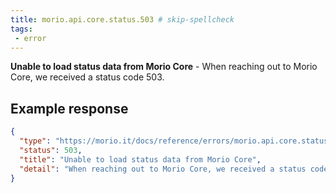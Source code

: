 ```yaml
---
title: morio.api.core.status.503 # skip-spellcheck
tags:
 - error
---
```



<!-- MORIO_AUTO_GENERATED_CONTENT_STARTS - Manual changes made below will be overwritten skip-spellcheck -->
__Unable to load status data from Morio Core__ - When reaching out to Morio Core, we received a status code 503.
<!-- MORIO_AUTO_GENERATED_CONTENT_ENDS - Manual changes made above will be overwritten skip-spellcheck -->


<!-- MORIO_AUTO_GENERATED_CONTENT_STARTS - Manual changes made below will be overwritten skip-spellcheck -->
## Example response

```json
{
  "type": "https://morio.it/docs/reference/errors/morio.api.core.status.503",
  "status": 503,
  "title": "Unable to load status data from Morio Core",
  "detail": "When reaching out to Morio Core, we received a status code 503."
}
```
<!-- MORIO_AUTO_GENERATED_CONTENT_ENDS - Manual changes made above will be overwritten skip-spellcheck -->
